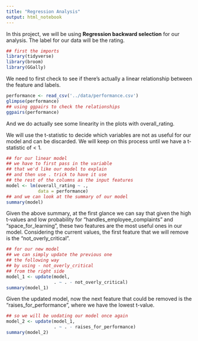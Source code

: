 ```yaml
---
title: "Regression Analysis"
output: html_notebook
---
```


In this project, we will be using **Regression backward selection** for our analysis. The label for our data will be the rating.

```r
## first the imports
library(tidyverse)
library(broom)
library(GGally)
```

We need to first check to see if there's actually a linear relationship between the feature and labels.

```r
performance <- read_csv('../data/performance.csv')
glimpse(performance)
## using ggpairs to check the relationships
ggpairs(performance)
```

And we do actually see some linearity in the plots with overall_rating.

We will use the t-statistic to decide which variables are not as useful for our model and can be discarded. We will keep on this process until we have a t-statistic of \< 1.

```r
## for our linear model
## we have to first pass in the variable
## that we'd like our model to explain
## and then use . trick to have it use
## the rest of the columns as the input features
model <- lm(overall_rating ~ .,
            data = performance)
## and we can look at the summary of our model
summary(model)
```

Given the above summary, at the first glance we can say that given the high t-values and low probability for "handles_employee_complaints" and "space_for_learning", these two features are the most useful ones in our model. Considering the current values, the first feature that we will remove is the "not_overly_critical".

```r
## for our new model
## we can simply update the previous one
## the following way
## by using - not_overly_critical 
## from the right side
model_1 <- update(model,
                  . ~ . - not_overly_critical)
summary(model_1)
```

Given the updated model, now the next feature that could be removed is the "raises_for_performance", where we have the lowest t-value.

```r
## so we will be uodating our model once again
model_2 <- update(model_1,
                  . ~ . - raises_for_performance)
summary(model_2)
```
